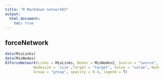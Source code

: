 ```yaml
---
title: "R Markdown networkD3"
output: 
  html_document:
    toc: true
---
```


## forceNetwork

```r
data(MisLinks)
data(MisNodes)
D3forceNetwork(Links = MisLinks, Nodes = MisNodes2, Source = "source",
             Nodesize = 'size',Target = "target", Value = "value", NodeID = "name",
             Group = "group", opacity = 0.4, legend = T)
```

